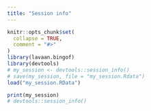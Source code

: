 ```yaml
---
title: "Session info"
---
```


```r
knitr::opts_chunk$set(
  collapse = TRUE,
  comment = "#>"
)
library(lavaan.bingof)
library(devtools)
# my_session <- devtools::session_info()
# save(my_session, file = "my_session.Rdata")
load("my_session.RData")
```

```r
print(my_session)
# devtools::session_info()
``` 
